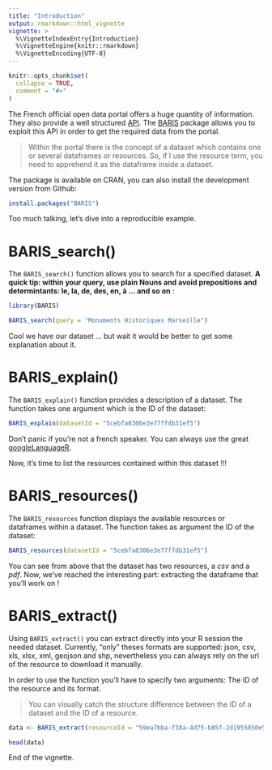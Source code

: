 ```yaml
---
title: "Introduction"
output: rmarkdown::html_vignette
vignette: >
  %\VignetteIndexEntry{Introduction}
  %\VignetteEngine{knitr::rmarkdown}
  %\VignetteEncoding{UTF-8}
---
```


```r
knitr::opts_chunk$set(
  collapse = TRUE,
  comment = "#>"
)
```
The French official open data portal offers a huge quantity of information. They also provide a well structured [API](https://doc.data.gouv.fr/api/reference/). The [BARIS](https://github.com/feddelegrand7/BARIS) package allows you to exploit this API in order to get the required data from the portal. 

> Within the portal there is the concept of a dataset which contains one or several dataframes or resources. So, if I use the resource term, you need to apprehend it as the dataframe inside a dataset. 


The package is available on CRAN, you can also install the development version from Github: 


```r

install.packages("BARIS")

```


Too much talking, let's dive into a reproducible example.


# BARIS_search()

The `BARIS_search()` function allows you to search for a specified dataset. **A quick tip: within your query, use plain Nouns and avoid prepositions and determintants: le, la, de, des, en, à ... and so on** :

```r
library(BARIS)

BARIS_search(query = "Monuments Historiques Marseille")

```

Cool we have our dataset ... but wait it would be better to get some explanation about it. 

# BARIS_explain()

The `BARIS_explain()` function provides a description of a dataset. The function takes one argument which is the ID of the dataset: 


```r

BARIS_explain(datasetId = "5cebfa8306e3e77ffdb31ef5")


```


Don't panic if you're not a french speaker. You can always use the great [googleLanguageR](https://cran.r-project.org/web/packages/googleLanguageR/index.html). 


Now, it's time to list the resources contained within this dataset !!!



# BARIS_resources()


The `BARIS_resources` function displays the available resources or dataframes within a dataset. The function takes as argument the ID of the dataset: 

```r
BARIS_resources(datasetId = "5cebfa8306e3e77ffdb31ef5")

```


You can see from above that the dataset has two resources, a *csv* and a *pdf*. Now, we've reached the interesting part: extracting the dataframe that you'll work on ! 

# BARIS_extract()

Using `BARIS_extract()` you can extract directly into your R session the needed dataset. Currently, “only” theses formats are supported: json, csv, xls, xlsx, xml, geojson and shp, nevertheless you can always rely on the url of the resource to download it manually.

In order to use the function you'll have to specify two arguments: The ID of the resource and its format.

> You can visually catch the structure difference between the ID of a dataset and the ID of a resource. 


```r

data <- BARIS_extract(resourceId = "59ea7bba-f38a-4d75-b85f-2d1955050e53", format = "csv")

head(data)

```


End of the vignette. 
